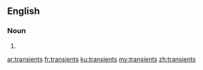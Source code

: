 ==English==

===Noun===
{{head|en|plural}}

# {{plural of|transient|lang=en|nocat=1}}

[[ar:transients]]
[[fr:transients]]
[[ku:transients]]
[[my:transients]]
[[zh:transients]]